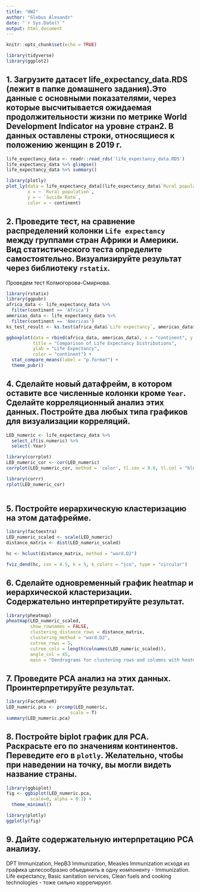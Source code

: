 ```yaml
---
title: "HW2"
author: "Glebus Alexandr"
date: "`r Sys.Date()`"
output: html_document
---
```


```r
knitr::opts_chunk$set(echo = TRUE)
```

```r
library(tidyverse)
library(ggplot2)
```

## 1. Загрузите датасет life_expectancy_data.RDS (лежит в папке домашнего задания).Это данные с основными показателями, через которые высчитывается ожидаемая продолжительности жизни по метрике World Development Indicator на уровне стран2. В данных оставлены строки, относящиеся к положению женщин в 2019 г.

```r
life_expectancy_data <- readr::read_rds('life_expectancy_data.RDS')
life_expectancy_data %>% glimpse()
life_expectancy_data %>% summary()
```


```r
library(plotly)
plot_ly(data = life_expectancy_data[(life_expectancy_data$`Rural population` != 0) & (life_expectancy_data$`Sucide Rate` != 0),],
        x = ~ `Rural population`,
        y = ~ `Sucide Rate`,
        color = ~ continent)
```


## 2. Проведите тест, на сравнение распределений колонки `Life expectancy` между группами стран Африки и Америки. Вид статистического теста определите самостоятельно. Визуализируйте результат через библиотеку `rstatix`.

Проведем тест Колмогорова-Смирнова.

```r
library(rstatix)
library(ggpubr)
africa_data <- life_expectancy_data %>% 
  filter(continent == 'Africa')
americas_data <- life_expectancy_data %>% 
  filter(continent == 'Americas')
ks_test_result <- ks.test(africa_data$`Life expectancy`, americas_data$`Life expectancy`)

ggboxplot(data = rbind(africa_data, americas_data), x = "continent", y = "Life expectancy",
          title = "Comparison of Life Expectancy Distributions",
          ylab = "Life Expectancy",
          color = "continent") +
  stat_compare_means(label = "p.format") +
  theme_pubr()
```

## 4. Сделайте новый датафрейм, в котором оставите все численные колонки кроме `Year`. Сделайте корреляционный анализ этих данных. Постройте два любых типа графиков для визуализации корреляций.


```r
LED_numeric <- life_expectancy_data %>% 
  select_if(is.numeric) %>% 
  select(-Year)
```

```r

library(corrplot)
LED_numeric_cor <- cor(LED_numeric)
corrplot(LED_numeric_cor, method = 'color', tl.cex = 0.8, tl.col = "blue", tl.srt = 45, order = 'AOE')
```
```r
library(corrr)
rplot(LED_numeric_cor) 
  
```

## 5. Постройте иерархическую кластеризацию на этом датафрейме.

```r
library(factoextra)
LED_numeric_scaled <- scale(LED_numeric)
distance_matrix <- dist(LED_numeric_scaled)

hc <- hclust(distance_matrix, method = "ward.D2")

fviz_dend(hc, cex = 0.5, k = 5, k_colors = "jco", type = "circular")
```

## 6. Сделайте одновременный график heatmap и иерархической кластеризации. Содержательно интерпретируйте результат.
```r
library(pheatmap)
pheatmap(LED_numeric_scaled, 
         show_rownames = FALSE, 
         clustering_distance_rows = distance_matrix,
         clustering_method = "ward.D2", 
         cutree_rows = 5,
         cutree_cols = length(colnames(LED_numeric_scaled)),
         angle_col = 45, 
         main = "Dendrograms for clustering rows and columns with heatmap")
```

## 7. Проведите PCA анализ на этих данных. Проинтерпретируйте результат.

```r
library(FactoMineR)
LED_numeric.pca <- prcomp(LED_numeric, 
                        scale = T)
summary(LED_numeric.pca)
```

## 8. Постройте biplot график для PCA. Раскрасьте его по значениям континентов. Переведите его в `plotly`. Желательно, чтобы при наведении на точку, вы могли видеть название страны.


```r
library(ggbiplot)
fig <- ggbiplot(LED_numeric.pca, 
         scale=0, alpha = 0.1) + 
  theme_minimal()
```

```r
library(plotly)
ggplotly(fig)
```

## 9. Дайте содержательную интерпретацию PCA анализу.

DPT Immunization, HepB3 Immunization, Measles Immunization исходя из графика целесообразно объединить в одну компоненту - Immunization.
Life expectancy, Basic sanitation services, Clean fuels and cooking technologies - тоже сильно коррелируют.


